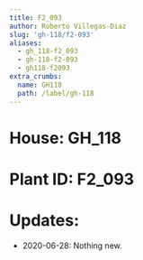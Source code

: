 ```yaml
---
title: F2_093
author: Roberto Villegas-Diaz
slug: 'gh-118/f2-093'
aliases:
  - gh_118-f2_093
  - gh-118-f2-093
  - gh118-f2093
extra_crumbs:
  name: GH118
  path: /label/gh-118
---
```


# **House**: GH_118
# **Plant ID**: F2_093
# **Updates**: 
 - 2020-06-28: Nothing new.
